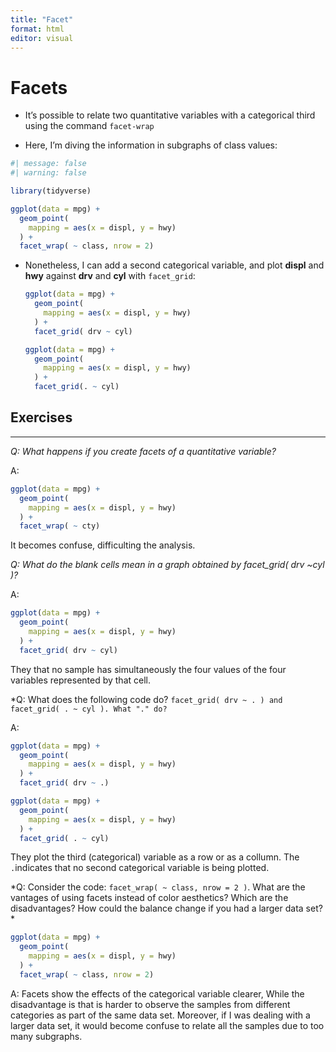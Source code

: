```yaml
---
title: "Facet"
format: html
editor: visual
---
```


# Facets

-   It's possible to relate two quantitative variables with a categorical third using the command `facet-wrap`

-   Here, I'm diving the information in subgraphs of class values:

```r
#| message: false
#| warning: false

library(tidyverse)

ggplot(data = mpg) + 
  geom_point(
    mapping = aes(x = displ, y = hwy)
  ) +
  facet_wrap( ~ class, nrow = 2)
```

-   Nonetheless, I can add a second categorical variable, and plot **displ** and **hwy** against **drv** and **cyl** with `facet_grid`:

    ```r
    ggplot(data = mpg) + 
      geom_point(
        mapping = aes(x = displ, y = hwy)
      ) +
      facet_grid( drv ~ cyl)
    ```

    ```r
    ggplot(data = mpg) + 
      geom_point(
        mapping = aes(x = displ, y = hwy)
      ) +
      facet_grid(. ~ cyl)
    ```

## Exercises

------------------------------------------------------------------------

*Q: What happens if you create facets of a quantitative variable?*

A:

```r
ggplot(data = mpg) + 
  geom_point(
    mapping = aes(x = displ, y = hwy)
  ) +
  facet_wrap( ~ cty)
```

It becomes confuse, difficulting the analysis.

*Q: What do the blank cells mean in a graph obtained by facet_grid( drv \~cyl )?*

A:

```r
ggplot(data = mpg) + 
  geom_point(
    mapping = aes(x = displ, y = hwy)
  ) +
  facet_grid( drv ~ cyl)
```

They that no sample has simultaneously the four values of the four variables represented by that cell.

\*Q: What does the following code do? `facet_grid( drv ~ . ) and facet_grid( . ~ cyl ). What "." do?`

A:

```r
ggplot(data = mpg) + 
  geom_point(
    mapping = aes(x = displ, y = hwy)
  ) +
  facet_grid( drv ~ .)
```

```r
ggplot(data = mpg) + 
  geom_point(
    mapping = aes(x = displ, y = hwy)
  ) +
  facet_grid( . ~ cyl)
```

They plot the third (categorical) variable as a row or as a collumn. The `.`indicates that no second categorical variable is being plotted.

\*Q: Consider the code: `facet_wrap( ~ class, nrow = 2 )`. What are the vantages of using facets instead of color aesthetics? Which are the disadvantages? How could the balance change if you had a larger data set?\*

```r
ggplot(data = mpg) + 
  geom_point(
    mapping = aes(x = displ, y = hwy)
  ) +
  facet_wrap( ~ class, nrow = 2)
```

A: Facets show the effects of the categorical variable clearer, While the disadvantage is that is harder to observe the samples from different categories as part of the same data set. Moreover, if I was dealing with a larger data set, it would become confuse to relate all the samples due to too many subgraphs.
